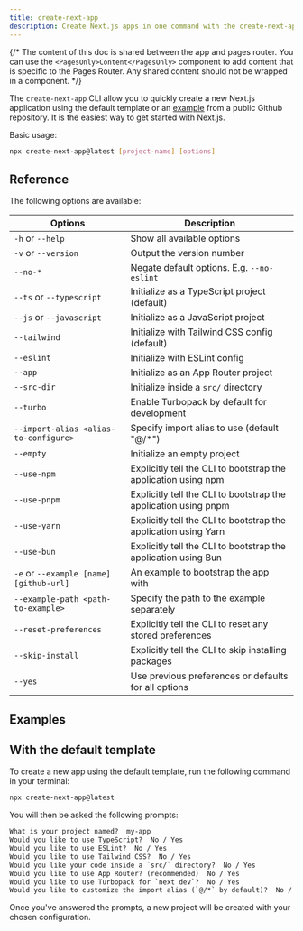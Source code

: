 ```yaml
---
title: create-next-app
description: Create Next.js apps in one command with the create-next-app CLI.
---
```


{/* The content of this doc is shared between the app and pages router. You can use the `<PagesOnly>Content</PagesOnly>` component to add content that is specific to the Pages Router. Any shared content should not be wrapped in a component. */}

The `create-next-app` CLI allow you to quickly create a new Next.js application using the default template or an [example](https://github.com/vercel/next.js/tree/canary/examples) from a public Github repository. It is the easiest way to get started with Next.js.

Basic usage:

```bash filename="Terminal"
npx create-next-app@latest [project-name] [options]
```

## Reference

The following options are available:

| Options                                 | Description                                                     |
| --------------------------------------- | --------------------------------------------------------------- |
| `-h` or `--help`                        | Show all available options                                      |
| `-v` or `--version`                     | Output the version number                                       |
| `--no-*`                                | Negate default options. E.g. `--no-eslint`                      |
| `--ts` or `--typescript`                | Initialize as a TypeScript project (default)                    |
| `--js` or `--javascript`                | Initialize as a JavaScript project                              |
| `--tailwind`                            | Initialize with Tailwind CSS config (default)                   |
| `--eslint`                              | Initialize with ESLint config                                   |
| `--app`                                 | Initialize as an App Router project                             |
| `--src-dir`                             | Initialize inside a `src/` directory                            |
| `--turbo`                               | Enable Turbopack by default for development                     |
| `--import-alias <alias-to-configure>`   | Specify import alias to use (default "@/\*")                    |
| `--empty`                               | Initialize an empty project                                     |
| `--use-npm`                             | Explicitly tell the CLI to bootstrap the application using npm  |
| `--use-pnpm`                            | Explicitly tell the CLI to bootstrap the application using pnpm |
| `--use-yarn`                            | Explicitly tell the CLI to bootstrap the application using Yarn |
| `--use-bun`                             | Explicitly tell the CLI to bootstrap the application using Bun  |
| `-e` or `--example [name] [github-url]` | An example to bootstrap the app with                            |
| `--example-path <path-to-example>`      | Specify the path to the example separately                      |
| `--reset-preferences`                   | Explicitly tell the CLI to reset any stored preferences         |
| `--skip-install`                        | Explicitly tell the CLI to skip installing packages             |
| `--yes`                                 | Use previous preferences or defaults for all options            |

## Examples

## With the default template

To create a new app using the default template, run the following command in your terminal:

```bash filename="Terminal"
npx create-next-app@latest
```

You will then be asked the following prompts:

```txt filename="Terminal"
What is your project named?  my-app
Would you like to use TypeScript?  No / Yes
Would you like to use ESLint?  No / Yes
Would you like to use Tailwind CSS?  No / Yes
Would you like your code inside a `src/` directory?  No / Yes
Would you like to use App Router? (recommended)  No / Yes
Would you like to use Turbopack for `next dev`?  No / Yes
Would you like to customize the import alias (`@/*` by default)?  No / Yes
```

Once you've answered the prompts, a new project will be created with your chosen configuration.
